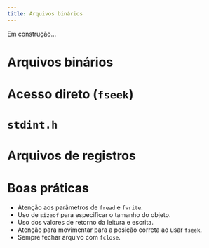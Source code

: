 ```yaml
---
title: Arquivos binários
---
```


Em construção...


# Arquivos binários

# Acesso direto (`fseek`)

# `stdint.h`

# Arquivos de registros



# Boas práticas

-   Atenção aos parâmetros de `fread` e `fwrite`.
-   Uso de `sizeof` para especificar o tamanho do objeto.
-   Uso dos valores de retorno da leitura e escrita.
-   Atenção para movimentar para a posição correta ao usar `fseek`.
-   Sempre fechar arquivo com `fclose`.
